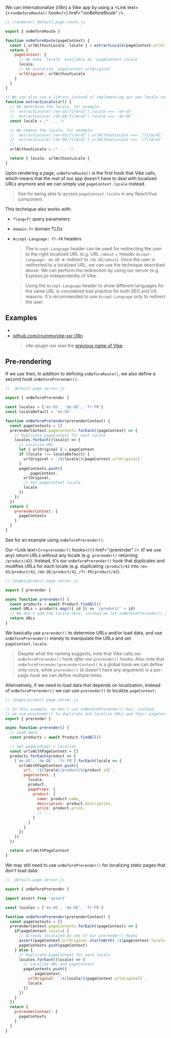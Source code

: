 
We can internationalize (i18n) a Vike app by using a <Link text={<><code>onBeforeRoute()</code> hook</>} href="/onBeforeRoute" />.

```js
// /renderer/_default.page.route.js

export { onBeforeRoute }

function onBeforeRoute(pageContext) {
  const { urlWithoutLocale, locale } = extractLocale(pageContext.urlOriginal)
  return {
    pageContext: {
      // We make `locale` available as `pageContext.locale`
      locale,
      // We overwrite `pageContext.urlOriginal`
      urlOriginal: urlWithoutLocale
    }
  }
}

// We can also use a library instead of implementing our own locale retrieval mechanism
function extractLocale(url) {
  // We determine the locale, for example:
  //  extractLocale('/en-US/film/42').locale === 'en-US'
  //  extractLocale('/de-DE/film/42').locale === 'de-DE'
  const locale = /* ... */

  // We remove the locale, for example:
  //  extractLocale('/en-US/film/42').urlWithoutLocale === '/film/42'
  //  extractLocale('/de-DE/film/42').urlWithoutLocale === '/film/42'
  //  ...
  urlWithoutLocale = /* ... */

  return { locale, urlWithoutLocale }
}
```

Upon rendering a page, `onBeforeRoute()` is the first hook that Vike calls, which means that the rest of our app doesn't have to deal with localized URLs anymore and we can simply use `pageContext.locale` instead.

> See <Link href="/pageContext-anywhere" /> for being able to access `pageContext.locale` in any React/Vue component.

This technique also works with:

- `?lang=fr` query parameters
- `domain.fr` domain TLDs
- `Accept-Language: fr-FR` headers
   > The `Accept-Language` header can be used for redirecting the user to the right localized URL (e.g. URL `/about` + Header `Accept-Language: de-DE` => redirect to `/de-DE/about`). Once the user is redirected to a localized URL, we can use the technique described above. We can perform the redirection by using our server (e.g. Express.js) independently of Vike.

   > Using the `Accept-Language` header to show different languages for the same URL is considered bad practice for both SEO and UX reasons. It's recommended to use `Accept-Language` only to redirect the user.


## Examples

 - <RepoLink path='/examples/i18n/' />
 - [github.com/crummy/vite-ssr-i18n](https://github.com/crummy/vite-ssr-i18n)
   > vite-plugin-ssr was the [previous name of Vike](https://vite-plugin-ssr.com/vike).

## Pre-rendering

If we use <Link text="pre-rendering" href="/pre-rendering" /> then, in addition to defining `onBeforeRoute()`, we also define a second hook `onBeforePrerender()`:

```js
// _default.page.server.js

export { onBeforePrerender }

const locales = ['en-US', 'de-DE', 'fr-FR']
const localeDefault = 'en-US'

function onBeforePrerender(prerenderContext) {
  const pageContexts = []
  prerenderContext.pageContexts.forEach((pageContext) => {
    // Duplicate pageContext for each locale
    locales.forEach((locale) => {
      // Localize URL
      let { urlOriginal } = pageContext
      if (locale !== localeDefault) {
        urlOriginal = `/${locale}${pageContext.urlOriginal}`
      }
      pageContexts.push({
        ...pageContext,
        urlOriginal,
        // Set pageContext.locale
        locale
      })
    })
  })
  return {
    prerenderContext: {
      pageContexts
    }
  }
}
```

See <RepoLink path='/examples/i18n/' /> for an example using `onBeforePrerender()`.

Our <Link text={<><code>prerender()</code> hooks</>} href="/prerender" /> (if we use any) return URLs without any locale (e.g. `prerender()` returning `/product/42`). Instead, it's our `onBeforePrerender()` hook that duplicates and modifies URLs for each locale (e.g. duplicating `/product/42` into `/en-US/product/42`, `/de-DE/product/42`, `/fr-FR/product/42`).

```js
// /pages/product.page.server.js

export { prerender }

async function prerender() {
  const products = await Product.findAll()
  const URLs = products.map(({ id }) => '/product/' + id)
  // We don't add the locale here, instead we let onBeforePrerender() add the locales
  return URLs
}
```

We basically use `prerender()` to determine URLs and/or load data, and use `onBeforePrerender()` merely to manipulate the URLs and set `pageContext.locale`.

> Despite what the naming suggests, note that Vike calls our `onBeforePrerender()` hook *after* our `prerender()` hooks. Also note that `onBeforePrerender(prerenderContext)` is a global hook we can define only once, while `prerender()` (it doesn't have any argument) is a per-page hook we can define multiple times.

Alternatively, if we need to load data that depends on localization, instead of `onBeforePrerender()` we can use `prerender()` to localize `pageContext`:

```js
// /pages/product.page.server.js

// In this example, we don't use onBeforePrerender() but, instead,
// we use prerender() to duplicate and localize URLs and their pageContext
export { prerender }

async function prerender() {
  // Load data
  const products = await Product.findAll()

  // Set pageContext + localize
  const urlsWithPageContext = []
  products.forEach(product => {
    ['en-US', 'de-DE', 'fr-FR'].forEach(locale => {
      urlsWithPageContext.push({
        url: `/${locale}/product/${product.id}`,
        pageContext: {
          locale,
          product,
          pageProps: {
            product: {
              name: product.name,
              description: product.description,
              price: product.price,
              // ...
            }
          }
        }
      })
    })
  })

  return urlsWithPageContext
}
```

We may still need to use `onBeforePrerender()` for localizing static pages that don't load data:

```js
// _default.page.server.js

export { onBeforePrerender }

import assert from 'assert'

const locales = ['en-US', 'de-DE', 'fr-FR']

function onBeforePrerender(prerenderContext) {
  const pageContexts = []
  prerenderContext.pageContexts.forEach((pageContext) => {
    if(pageContext.locale) {
      // Already localized by one of our prerender() hooks
      assert(pageContext.urlOriginal.startsWith(`/${pagecontext.locale}/`))
      pageContexts.push(pageContext)
    } else {
      // Duplicate pageContext for each locale
      locales.forEach((locale) => {
        // Localize URL and pageContext
        pageContexts.push({
          ...pageContext,
          urlOriginal: `/${locale}${pageContext.urlOriginal}`,
          locale
        })
      })
    }
  })
  return {
    prerenderContext: {
      pageContexts
    }
  }
}
```
